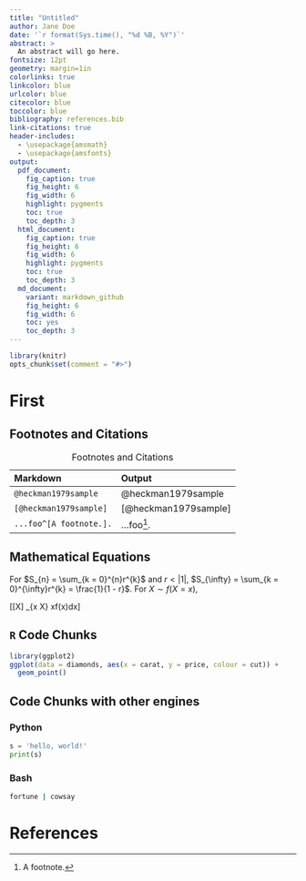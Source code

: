 ```yaml
---
title: "Untitled"
author: Jane Doe
date: '`r format(Sys.time(), "%d %B, %Y")`'
abstract: >
  An abstract will go here.
fontsize: 12pt
geometry: margin=1in
colorlinks: true
linkcolor: blue
urlcolor: blue
citecolor: blue
toccolor: blue
bibliography: references.bib
link-citations: true
header-includes:
  - \usepackage{amsmath}
  - \usepackage{amsfonts}
output:
  pdf_document:
    fig_caption: true
    fig_height: 6
    fig_width: 6
    highlight: pygments
    toc: true
    toc_depth: 3
  html_document:
    fig_caption: true
    fig_height: 6
    fig_width: 6
    highlight: pygments
    toc: true
    toc_depth: 3
  md_document:
    variant: markdown_github
    fig_height: 6
    fig_width: 6
    toc: yes
    toc_depth: 3
---
```


```r
library(knitr)
opts_chunk$set(comment = "#>")
```


# First

## Footnotes and Citations

| Markdown              | Output               |
|:----------------------|:---------------------|
|`@heckman1979sample`   | @heckman1979sample   |
|`[@heckman1979sample]` | [@heckman1979sample] |
|`...foo^[A footnote.].`| ...foo^[A footnote.].|

Table: Footnotes and Citations

## Mathematical Equations

For $S_{n} = \sum_{k = 0}^{n}r^{k}$ and $r < \lvert 1 \rvert$, $S_{\infty} = \sum_{k = 0}^{\infty}r^{k} = \frac{1}{1 - r}$.  For $X \sim f(X = x)$,

\[\mathbb{E}[X] \equiv \int_{x \in X} xf(x)dx\]

## `R` Code Chunks

```r
library(ggplot2)
ggplot(data = diamonds, aes(x = carat, y = price, colour = cut)) +
  geom_point()
```

## Code Chunks with other engines

### Python

```python
s = 'hello, world!'
print(s)
```

### Bash

```bash
fortune | cowsay
```

# References

